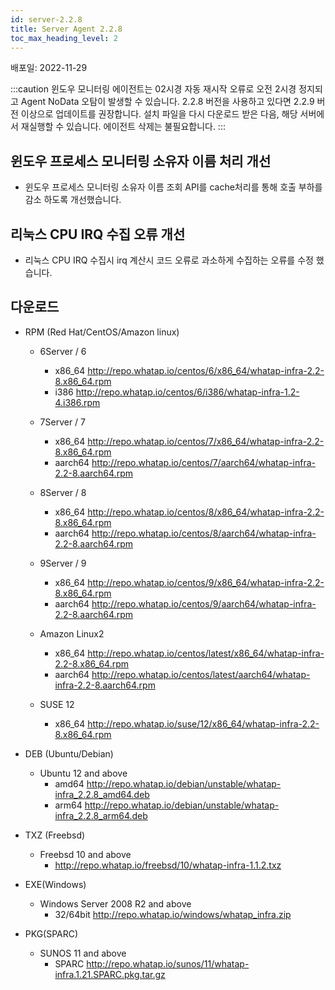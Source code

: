```yaml
---
id: server-2.2.8
title: Server Agent 2.2.8
toc_max_heading_level: 2
---
```


배포일: 2022-11-29

:::caution
윈도우 모니터링 에이전트는 02시경 자동 재시작 오류로 오전 2시경 정지되고 Agent NoData 오탐이 발생할 수 있습니다. 2.2.8 버전을 사용하고 있다면 2.2.9 버전 이상으로 업데이트를 권장합니다. 설치 파일을 다시 다운로드 받은 다음, 해당 서버에서 재실행할 수 있습니다. 에이전트 삭제는 불필요합니다.
:::

## 윈도우 프로세스 모니터링 소유자 이름 처리 개선

* 윈도우 프로세스 모니터링 소유자 이름 조회 API를 cache처리를 통해 호출 부하를 감소 하도록 개선했습니다.

## 리눅스 CPU IRQ 수집 오류 개선

* 리눅스 CPU IRQ 수집시 irq 계산시 코드 오류로 과소하게 수집하는 오류를 수정 했습니다.

## 다운로드

* RPM (Red Hat/CentOS/Amazon linux)
  * 6Server / 6 
    * x86_64 http://repo.whatap.io/centos/6/x86_64/whatap-infra-2.2-8.x86_64.rpm 
    * i386 http://repo.whatap.io/centos/6/i386/whatap-infra-1.2-4.i386.rpm
  
  * 7Server / 7 
    * x86_64 http://repo.whatap.io/centos/7/x86_64/whatap-infra-2.2-8.x86_64.rpm 
    * aarch64 http://repo.whatap.io/centos/7/aarch64/whatap-infra-2.2-8.aarch64.rpm

  * 8Server / 8 
    * x86_64 http://repo.whatap.io/centos/8/x86_64/whatap-infra-2.2-8.x86_64.rpm 
    * aarch64 http://repo.whatap.io/centos/8/aarch64/whatap-infra-2.2-8.aarch64.rpm

  * 9Server / 9 
    * x86_64 http://repo.whatap.io/centos/9/x86_64/whatap-infra-2.2-8.x86_64.rpm 
    * aarch64 http://repo.whatap.io/centos/9/aarch64/whatap-infra-2.2-8.aarch64.rpm

  * Amazon Linux2
    * x86_64 http://repo.whatap.io/centos/latest/x86_64/whatap-infra-2.2-8.x86_64.rpm 
    * aarch64 http://repo.whatap.io/centos/latest/aarch64/whatap-infra-2.2-8.aarch64.rpm

  * SUSE 12
    * x86_64 http://repo.whatap.io/suse/12/x86_64/whatap-infra-2.2-8.x86_64.rpm

* DEB (Ubuntu/Debian)

  * Ubuntu 12 and above
    * amd64 http://repo.whatap.io/debian/unstable/whatap-infra_2.2.8_amd64.deb
    * arm64 http://repo.whatap.io/debian/unstable/whatap-infra_2.2.8_arm64.deb
  
* TXZ (Freebsd)
  * Freebsd 10 and above
    * http://repo.whatap.io/freebsd/10/whatap-infra-1.1.2.txz

* EXE(Windows)
  * Windows Server 2008 R2 and above
    * 32/64bit http://repo.whatap.io/windows/whatap_infra.zip

* PKG(SPARC)
  * SUNOS 11 and above
    * SPARC http://repo.whatap.io/sunos/11/whatap-infra.1.21.SPARC.pkg.tar.gz